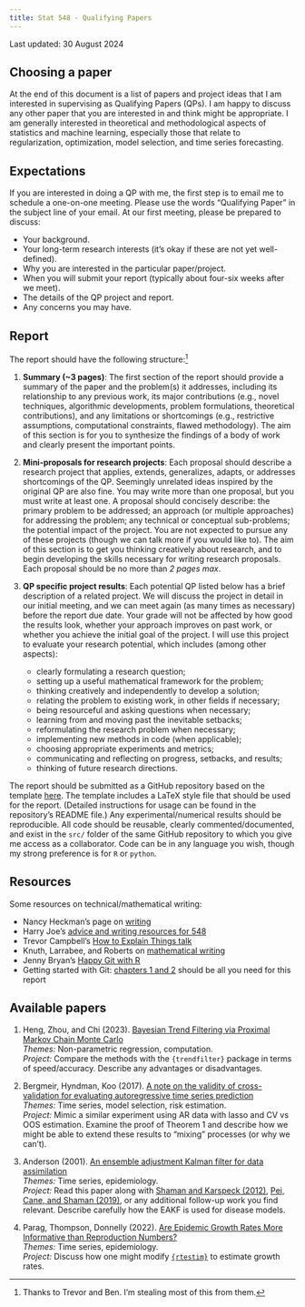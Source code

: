 ```yaml
---
title: Stat 548 - Qualifying Papers
---
```


Last updated: 30 August 2024

## Choosing a paper

At the end of this document is a list of papers and project ideas that I am 
interested in supervising as Qualifying Papers (QPs). I am happy to discuss 
any other paper that you are interested in and think might be appropriate. 
I am generally interested in theoretical and methodological aspects of 
statistics and machine learning, especially those that relate to regularization,
optimization, model selection, and time series forecasting.

## Expectations

If you are interested in doing a QP with me, the first step is to email me to 
schedule a one-on-one meeting. Please use the words "Qualifying Paper" in the 
subject line of your email. At our first meeting, please be prepared to discuss:

* Your background. 
* Your long-term research interests (it's okay if these are not yet well-defined). 
* Why you are interested in the particular paper/project. 
* When you will submit your report (typically about four-six weeks after we meet). 
* The details of the QP project and report. 
* Any concerns you may have.

## Report

The report should have the following structure:[^1]

[^1]: Thanks to Trevor and Ben. I'm stealing most of this from them.

1.  **Summary (\~3 pages)**: The first section of the report should provide a 
summary of the paper and the problem(s) it addresses, including its 
relationship to any previous work, its major contributions (e.g., novel 
techniques, algorithmic developments, problem formulations, theoretical 
contributions), and any limitations or shortcomings (e.g., restrictive 
assumptions, computational constraints, flawed methodology). The aim of this 
section is for you to synthesize the findings of a body of work and clearly 
present the important points.
1.  **Mini-proposals for research projects**: Each proposal should describe a 
research project that applies, extends, generalizes, adapts, or addresses 
shortcomings of the QP. Seemingly unrelated ideas inspired by the original QP 
are also fine. You may write more than one proposal, but you must write at 
least one. A proposal should concisely describe: the primary problem to be 
addressed; an approach (or multiple approaches) for addressing the problem; 
any technical or conceptual sub-problems; the potential impact of the project. 
You are not expected to pursue any of these projects (though we can talk more 
if you would like to). The aim of this section is to get you thinking 
creatively about research, and to begin developing the skills necessary for 
writing research proposals. Each proposal should be no more than *2 pages max*.
1.  **QP specific project results**: Each potential QP listed below has a brief
description of a related project. We will discuss the project in detail in our
initial meeting, and we can meet again (as many times as necessary) before the
report due date. Your grade will not be affected by how good the results look,
whether your approach improves on past work, or whether you achieve the initial
goal of the project. I will use this project to evaluate your research 
potential, which includes (among other aspects):

    -   clearly formulating a research question;
    -   setting up a useful mathematical framework for the problem;
    -   thinking creatively and independently to develop a solution;
    -   relating the problem to existing work, in other fields if necessary;
    -   being resourceful and asking questions when necessary;
    -   learning from and moving past the inevitable setbacks;
    -   reformulating the research problem when necessary;
    -   implementing new methods in code (when applicable);
    -   choosing appropriate experiments and metrics;
    -   communicating and reflecting on progress, setbacks, and results;
    -   thinking of future research directions.

The report should be submitted as a GitHub repository based on the template 
[here](https://github.com/dajmcdon/qp-template). The template includes a LaTeX
style file that should be used for the report. (Detailed instructions for usage 
can be found in the repository's README file.) Any experimental/numerical 
results should be reproducible. All code should be reusable, clearly 
commented/documented, and exist in the `src/` folder of the same GitHub 
repository to which you give me access as a collaborator. Code can be in any 
language you wish, though my strong preference is for `R` or `python`.

## Resources

Some resources on technical/mathematical writing:

* Nancy Heckman's page on [writing](https://www.ugrad.stat.ubc.ca/~nancy/writing)
* Harry Joe's [advice and writing resources for 548](https://www.stat.ubc.ca/~harry/papers/)
* Trevor Campbell's [How to Explain Things talk](https://docs.google.com/presentation/d/13vwchlzQAZjjfiI3AiBC_kM-syI6GJKzbuZoLxgy1a4/edit#slide=id.g4fbcbb044c_0_0)
* Knuth, Larrabee, and Roberts on [mathematical writing](http://www.jmlr.org/reviewing-papers/knuth_mathematical_writing.pdf)
* Jenny Bryan's [Happy Git with R](https://happygitwithr.com)
* Getting started with Git: [chapters 1 and 2](https://git-scm.com/book/en/v2) should be all you need for this report

## Available papers

```{=html}
<!---

2020
1. ~~Jahja, Farrow, Rosenfeld, Tibshirani. [Kalman Filter, Sensor Fusion, and Constrained Regression: Equivalences and Insights](https://papers.nips.cc/paper/9475-kalman-filter-sensor-fusion-and-constrained-regression-equivalences-and-insights)~~  
~~_Themes:_ Algorithms, time series, prediction~~  
~~_Project:_ any 1 of the 3 future work ideas described in the discussion section~~

2. ~~Johnson. [A Dynamic Programming Algorithm for the Fused Lasso and L0-Segmentation](https://doi.org/10.1080/10618600.2012.681238)~~  
~~_Themes:_ Algorithms, time series, trend filtering~~  
~~_Project:_ Implement Nick's algorithm for general losses. Compare it with the extended Kalman filter. Describe ways to use it for other estimators with different loss functions.~~

4. ~~Suggala, Prasad, Ravikumar. [Connecting Optimization and Regularization Paths](https://papers.nips.cc/paper/8260-connecting-optimization-and-regularization-paths.pdf)~~  
~~_Themes:_ optimization, regularization, linear models~~  
~~_Project:_ Consider the simple case of ordinary least squares. How might one extend the results here for GD to Proximal GD? What can we say about the lasso path?~~

--->
```
```{=html}
<!---
2021

1. ~~McHenry. [Computation of a best subset in multivariate analysis](https://www.jstor.org/stable/pdf/2347164.pdf?refreqid=excelsior%3A3ed88713f6d71218db5738d9e3872bad)~~  
~~_Themes:_ multivariate analysis, regression~~  
~~_Project:_ This is a rather old paper that seems to have been lost. And the writing reflects the time period (very short, not necessarily clear). The project is to carefully implement the method and compare it to forward stepwise regression and best-subset selection (as typically implemented in `R`).~~

2. ~~Lapanowski and Gaynanova. [Compressing Large Sample Data for Discriminant Analysis](https://arxiv.org/abs/2005.03858)~~  
~~_Themes:_ classification, compression~~  
~~_Project:_ Replicate the analysis for one of the datasets discussed in the manuscript.~~ 

3. ~~Deledalle. [Estimation of Kullback-Leibler losses for noisy recovery problems within the exponential family](https://projecteuclid.org/euclid.ejs/1503972028)~~  
~~_Themes:_ risk estimation, stat theory~~  
~~_Project:_ Compare and contrast methods of risk estimation for L1-regularized logistic regression. It's likely that reference [45] will be important, but ask me which parts.~~

4. ~~Gibson, Reich, Sheldon. [Real time mechanistic Bayesian forecasts of COVID-19 mortality](https://www.medrxiv.org/content/10.1101/2020.12.22.20248736v2)~~  
~~_Themes:_ epidemic modeling, state space models, time series~~  
~~_Project:_ Implement the model in `R`, preferably as a penalized estimator (rather than Bayesian).~~


5. ~~Schiavi, ..., Daducci. [A new method for accurate in vivo mapping of human brain connections using microstructural and anatomical information](https://advances.sciencemag.org/content/6/31/eaba8245.full)~~  
~~_Themes:_ neuroscience, optimization, regularization, linear models~~  
~~_Project:_ Replicate the results and extend them to more reasonable fibre models.~~

6. ~~Lacotte, Liu, Dobriban, Pilanci. [Optimal Iterative Sketching with the Subsampled Randomized Hadamard Transform](https://arxiv.org/abs/2002.00864)~~  
~~_Themes:_ optimization, statistical theory, compression~~  
~~_Project:_ Consider ways the theoretical results can be applied to other losses/methodologies.~~

2022

1.  ~~Metzler, Mousavi, Heckel, and Baraniuk. [Unsupervised Learning with Stein's Unbiased Risk Estimator](https://arxiv.org/abs/1805.10531)~~  
    ~~*Themes:* Deep learning, risk estimation, computation.~~  
    ~~*Project:* Describe and implement SURE for ridge regression using the Auto Differentiation idea discussed in this paper.~~

2.  ~~Koyama, Castellanos Pérez-Bolde, Shalizi, and Kass. [Approximate Methods for State-Space Models](https://www.tandfonline.com/doi/abs/10.1198/jasa.2009.tm08326)~~  
    ~~*Themes:* Time series, deconvolution, computation.~~  
    ~~*Project:* Implement the methodology in reasonable, generalizable software. Use it to estimate the latent states from a simulated non-linear state-space model.~~

3.  ~~Green, Balakrishnan, and Tibshirani. [Minimax Optimal Regression over Sobolev Spaces via Laplacian Eigenmaps on Neighborhood Graphs](https://arxiv.org/abs/2111.07394)~~  
    ~~*Themes:* Nonparametric regression, manifolds, sufficient dimension reduction.~~  
    ~~*Project:* Discuss how the ideas in this paper relate to recent work on "Sufficient Dimension Reduction" as in, e.g., [this paper](https://arxiv.org/abs/2010.15009) and references therein.~~

2023

2. ~~Schoenberg. [Estimating Covid-19 Transmission Time Using Hawkes Point Processes](https://www.e-publications.org/ims/submission/AOAS/user/submissionFile/52942?confirm=d5eddae0)~~  
  ~~*Themes:* Time series, infectious disease, point processes.~~  
  ~~*Project:* Apply the methods to BC Case Data. Comment on how your results compare to published estimates.~~
  
3. Lamprinakou, Gandy, and McCoy. [Using a latent Hawkes process for epidemiological modelling](https://doi.org/10.1371/journal.pone.0281370)  
  *Themes:* Time series, infectious disease, point processes.  
  *Project:* Carefully explain the connections between Hawkes processes, SIR models, and state-space models. 


--->
```

1. Heng, Zhou, and Chi (2023). [Bayesian Trend Filtering via Proximal Markov Chain Monte Carlo](https://doi.org/10.1080/10618600.2023.2170089)  
  *Themes:* Non-parametric regression, computation.  
  *Project:* Compare the methods with the `{trendfilter}` package in terms of 
  speed/accuracy. Describe any advantages or disadvantages.
  
  
1. Bergmeir, Hyndman, Koo (2017). [A note on the validity of cross-validation for evaluating autoregressive time series prediction](https://robjhyndman.com/papers/cv-wp.pdf)  
  *Themes:* Time series, model selection, risk estimation.  
  *Project:* Mimic a similar experiment using AR data with lasso and CV vs 
  OOS estimation. Examine the proof of Theorem 1 and describe how we might be 
  able to extend these results to "mixing" processes (or why we can't).

1. Anderson (2001). [An ensemble adjustment Kalman filter for data assimilation](https://doi.org/10.1175/1520-0493(2001)129<2884:AEAKFF>2.0.CO;2)  
  *Themes:* Time series, epidemiology.  
  *Project:* Read this paper along with [Shaman and Karspeck (2012)](https://doi.org/10.1073/pnas.1208772109),
  [Pei, Cane, and Shaman (2019)](https://doi.org/10.1371/journal.pcbi.1006783), or any
  additional follow-up work you find relevant. Describe carefully how the EAKF is 
  used for disease models.
  
1. Parag, Thompson, Donnelly (2022). [Are Epidemic Growth Rates More Informative than Reproduction Numbers?](https://doi.org/10.1111/rssa.12867)  
  *Themes:* Time series, epidemiology.  
  *Project:* Discuss how one might modify [`{rtestim}`](https://doi.org/10.1101/2023.12.18.23299302 )
  to estimate growth rates.

